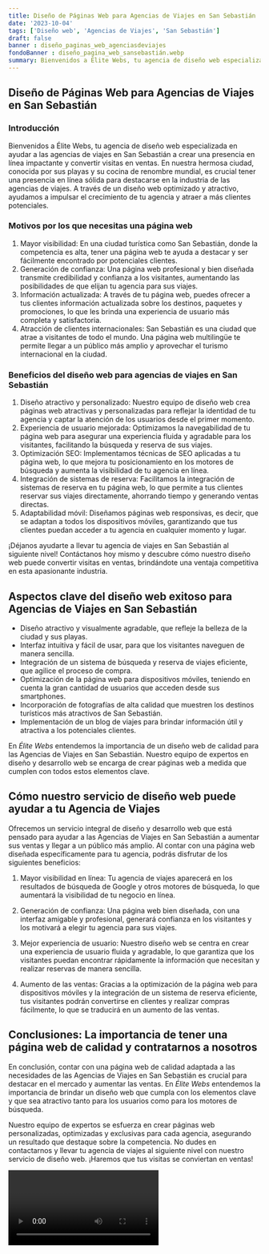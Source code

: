 ```yaml
---
title: Diseño de Páginas Web para Agencias de Viajes en San Sebastián
date: '2023-10-04'
tags: ['Diseño web', 'Agencias de Viajes', 'San Sebastián']
draft: false
banner : diseño_paginas_web_agenciasdeviajes
fondoBanner : diseño_pagina_web_sansebastián.webp
summary: Bienvenidos a Élite Webs, tu agencia de diseño web especializada en ayudar a las agencias de viajes en San Sebastián a crear una presencia en línea impactante y convertir visitas en ventas. En nuestra hermosa ciudad, conocida por sus playas y su cocina de renombre mundial, es crucial tener una presencia en línea sólida para destacarse en la industria de las agencias de viajes. A través de un diseño web optimizado y atractivo, ayudamos a impulsar el crecimiento de tu agencia y atraer a más clientes potenciales.
---
```


## Diseño de Páginas Web para Agencias de Viajes en San Sebastián

### Introducción

Bienvenidos a Élite Webs, tu agencia de diseño web especializada en ayudar a las agencias de viajes en San Sebastián a crear una presencia en línea impactante y convertir visitas en ventas. En nuestra hermosa ciudad, conocida por sus playas y su cocina de renombre mundial, es crucial tener una presencia en línea sólida para destacarse en la industria de las agencias de viajes. A través de un diseño web optimizado y atractivo, ayudamos a impulsar el crecimiento de tu agencia y atraer a más clientes potenciales.

### Motivos por los que necesitas una página web

1. Mayor visibilidad: En una ciudad turística como San Sebastián, donde la competencia es alta, tener una página web te ayuda a destacar y ser fácilmente encontrado por potenciales clientes.
2. Generación de confianza: Una página web profesional y bien diseñada transmite credibilidad y confianza a los visitantes, aumentando las posibilidades de que elijan tu agencia para sus viajes.
3. Información actualizada: A través de tu página web, puedes ofrecer a tus clientes información actualizada sobre los destinos, paquetes y promociones, lo que les brinda una experiencia de usuario más completa y satisfactoria.
4. Atracción de clientes internacionales: San Sebastián es una ciudad que atrae a visitantes de todo el mundo. Una página web multilingüe te permite llegar a un público más amplio y aprovechar el turismo internacional en la ciudad.

### Beneficios del diseño web para agencias de viajes en San Sebastián

1. Diseño atractivo y personalizado: Nuestro equipo de diseño web crea páginas web atractivas y personalizadas para reflejar la identidad de tu agencia y captar la atención de los usuarios desde el primer momento.
2. Experiencia de usuario mejorada: Optimizamos la navegabilidad de tu página web para asegurar una experiencia fluida y agradable para los visitantes, facilitando la búsqueda y reserva de sus viajes.
3. Optimización SEO: Implementamos técnicas de SEO aplicadas a tu página web, lo que mejora tu posicionamiento en los motores de búsqueda y aumenta la visibilidad de tu agencia en línea.
4. Integración de sistemas de reserva: Facilitamos la integración de sistemas de reserva en tu página web, lo que permite a tus clientes reservar sus viajes directamente, ahorrando tiempo y generando ventas directas.
5. Adaptabilidad móvil: Diseñamos páginas web responsivas, es decir, que se adaptan a todos los dispositivos móviles, garantizando que tus clientes puedan acceder a tu agencia en cualquier momento y lugar.

¡Déjanos ayudarte a llevar tu agencia de viajes en San Sebastián al siguiente nivel! Contáctanos hoy mismo y descubre cómo nuestro diseño web puede convertir visitas en ventas, brindándote una ventaja competitiva en esta apasionante industria.

<GifSeo />

<Cta />

##  Aspectos clave del diseño web exitoso para Agencias de Viajes en San Sebastián

- Diseño atractivo y visualmente agradable, que refleje la belleza de la ciudad y sus playas.
- Interfaz intuitiva y fácil de usar, para que los visitantes naveguen de manera sencilla.
- Integración de un sistema de búsqueda y reserva de viajes eficiente, que agilice el proceso de compra.
- Optimización de la página web para dispositivos móviles, teniendo en cuenta la gran cantidad de usuarios que acceden desde sus smartphones.
- Incorporación de fotografías de alta calidad que muestren los destinos turísticos más atractivos de San Sebastián.
- Implementación de un blog de viajes para brindar información útil y atractiva a los potenciales clientes.

En *Élite Webs* entendemos la importancia de un diseño web de calidad para las Agencias de Viajes en San Sebastián. Nuestro equipo de expertos en diseño y desarrollo web se encarga de crear páginas web a medida que cumplen con todos estos elementos clave. 

## Cómo nuestro servicio de diseño web puede ayudar a tu Agencia de Viajes

Ofrecemos un servicio integral de diseño y desarrollo web que está pensado para ayudar a las Agencias de Viajes en San Sebastián a aumentar sus ventas y llegar a un público más amplio. Al contar con una página web diseñada específicamente para tu agencia, podrás disfrutar de los siguientes beneficios:

1. Mayor visibilidad en línea: Tu agencia de viajes aparecerá en los resultados de búsqueda de Google y otros motores de búsqueda, lo que aumentará la visibilidad de tu negocio en línea.

2. Generación de confianza: Una página web bien diseñada, con una interfaz amigable y profesional, generará confianza en los visitantes y los motivará a elegir tu agencia para sus viajes.

3. Mejor experiencia de usuario: Nuestro diseño web se centra en crear una experiencia de usuario fluida y agradable, lo que garantiza que los visitantes puedan encontrar rápidamente la información que necesitan y realizar reservas de manera sencilla.

4. Aumento de las ventas: Gracias a la optimización de la página web para dispositivos móviles y la integración de un sistema de reserva eficiente, tus visitantes podrán convertirse en clientes y realizar compras fácilmente, lo que se traducirá en un aumento de las ventas.

## Conclusiones: La importancia de tener una página web de calidad y contratarnos a nosotros

En conclusión, contar con una página web de calidad adaptada a las necesidades de las Agencias de Viajes en San Sebastián es crucial para destacar en el mercado y aumentar las ventas. En *Élite Webs* entendemos la importancia de brindar un diseño web que cumpla con los elementos clave y que sea atractivo tanto para los usuarios como para los motores de búsqueda.

Nuestro equipo de expertos se esfuerza en crear páginas web personalizadas, optimizadas y exclusivas para cada agencia, asegurando un resultado que destaque sobre la competencia. No dudes en contactarnos y llevar tu agencia de viajes al siguiente nivel con nuestro servicio de diseño web. ¡Haremos que tus visitas se conviertan en ventas!

<Video />

<CtaBot job='Agencias de Viajes' city='San Sebastián'/>

<Gmaps query='San Sebastián+españa+maps' />